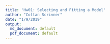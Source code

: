 ```yaml
---
title: 'Hw01: Selecting and Fitting a Model'
author: "Coltan Scrivner"
date: "1/9/2019"
output:
  md_document: default
  pdf_document: default
---
```


```r


```


```r


```
